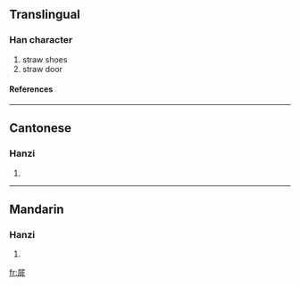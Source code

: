 ==Translingual==
===Han character===
{{Han char|rn=44|rad=尸|as=08|sn=11|four=7721<sub>1</sub>|canj=尸中一卜 (SLMY), X尸中一卜 (XSLMY)}}
# straw shoes
# straw door
====References====
{{Han ref|kx=0302.290|dkj=07738|dj=0600.100|hdz=20977.060|uh=5C5D|ud=23645|bh=B151|bd=45393}}
----
==Cantonese==
===Hanzi===
{{yue-hanzi|jyut=|y=fei6}}
# {{defn|Cantonese}}
----
==Mandarin==
===Hanzi===
{{cmn-hanzi|pin=[[fèi]] ([[fei4]])|wg=fei<sup>4</sup>}}
# {{defn|Mandarin}}

[[fr:屝]]